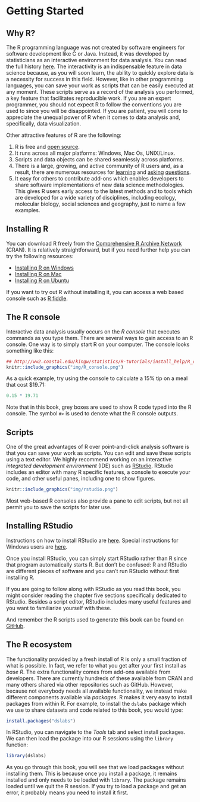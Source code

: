 # Getting Started 

## Why R?
The R programming language was not created by software engineers for software development like C or Java. Instead, it was developed by statisticians as an interactive environment for data analysis. You can read the full history [here](https://pdfs.semanticscholar.org/9b48/46f192aa37ca122cfabb1ed1b59866d8bfda.pdf). The interactivity is an indispensable feature in data science because, as you will soon learn, the ability to quickly explore data is a necessity for success in this field. However, like in other programming languages, you can save your work as scripts that can be easily executed at any moment. These scripts serve as a record of the analysis you performed, a key feature that facilitates reproducible work. If you are an expert programmer, you should not expect R to follow the conventions you are used to since you will be disappointed. If you are patient, you will come to appreciate the unequal power of R when it comes to data analysis and, specifically, data visualization.

Other attractive features of R are the following:

1. R is free and [open source](https://opensource.org/history).
2. It runs across all major platforms: Windows, Mac Os, UNIX/Linux.
3. Scripts and data objects can be shared seamlessly across platforms.
4. There is a large, growing, and active community of R users and, as a result, there are numerous resources for [learning](https://stats.stackexchange.com/questions/138/free-resources-for-learning-r) and [asking](https://www.r-project.org/help.html) [questions](https://stackoverflow.com/documentation/r/topics). 
5. It easy for others to contribute add-ons which enables developers to share software implementations of new data science methodologies. This gives R users early access to the latest methods and to tools which are developed for a wide variety of disciplines, including ecology, molecular biology, social sciences and geography, just to name a few examples. 


## Installing R

You can download R freely from
the [Comprehensive R Archive Network](https://cran.r-project.org/)
(CRAN). It is relatively straightforward, but if you need further help
you can try the following resources:

* [Installing R on Windows](https://github.com/genomicsclass/windows#installing-r)
* [Installing R on Mac](http://youtu.be/Icawuhf0Yqo)
* [Installing R on Ubuntu](http://cran.r-project.org/bin/linux/ubuntu/README)

If you want to try out R without installing it, you can access a web based console such as [R fiddle](http://www.r-fiddle.org/#/).

## The R console

Interactive data analysis usually occurs on the _R console_ that executes commands as you type them. There are several ways to gain access to an R console. One way is to simply start R on your computer. The console looks something like this:


```r
## http://ww2.coastal.edu/kingw/statistics/R-tutorials/install_help/R_console.png
knitr::include_graphics("img/R_console.png")
```

As a quick example, try using the console to calculate a 15% tip on a meal that cost $19.71:

```r
0.15 * 19.71  
```

Note that in this book, grey boxes are used to show R code typed into the R console. The symbol `#>` is used to denote what the R console outputs.

## Scripts

One of the great advantages of R over point-and-click analysis software is that you can save your work as scripts. You can edit and save these scripts using a text editor. We highly recommend working on an interactive _integrated development environment_ (IDE) such as [RStudio](https://www.rstudio.com/). RStudio includes an editor with many R specific features, a console to execute your code, and other useful panes, including one to show figures.

```r
knitr::include_graphics("img/rstudio.png")
```

Most web-based R consoles also provide a pane to edit scripts, but not all permit you to save the scripts for later use.


## Installing RStudio

Instructions on how to install RStudio are
[here](http://www.rstudio.com/products/rstudio/download/). Special instructions for Windows users are [here](https://github.com/genomicsclass/windows).

Once you install RStudio, you can simply start RStudio rather than R since that program automatically starts R. But don't be confused: R and RStudio are different pieces of software and you can't run RStudio without first installing R.

If you are going to follow along with RStudio as you read this book, you might consider reading the chapter five sections specifically dedicated to RStudio. Besides a script editor, RStudio includes many useful features and you want to familiarize yourself with these.

And remember the R scripts used to generate this book can be found on [GitHub](https://github.com/rafalab/dsbook).

## The R ecosystem

The functionality provided by a fresh install of R is only a small fraction of what is possible. In fact, we refer to what you get after your first install as _base R_. The extra functionality comes from add-ons available from developers. There are currently hundreds of these available from CRAN and many others shared via other repositories such as GitHub. However, because not everybody needs all available functionality, we instead make different components available via _packages_. R makes it very easy to install packages from within R. For example, to install the `dslabs` package which we use to share datasets and code related to this book, you would type:

```r
install.packages("dslabs")
```

In RStudio, you can navigate to the _Tools_ tab and select install packages. We can then load the package into our R sessions using the `library` function:

```r
library(dslabs)
```

As you go through this book, you will see that we load packages without installing them. This is because once you install a package, it remains installed and only needs to be loaded with `library`. The package remains loaded until we quit the R session. If you try to load a package and get an error, it probably means you need to install it first.
